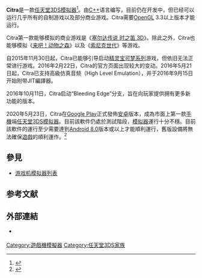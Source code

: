 {{NoteTA
| G1 = Games
}}
{{Infobox software
| name = Citra
| logo = Citra Logo.svg
| developer = Citra团队
| website = {{URL|http://citra-emu.org}}
| license = GPLv2
| operating system = [[Windows|Windows]]、[[OS_X|OS X]]、[[Linux|Linux]]、[[Android|Android]]
| genre =[[游戏机模拟器|游戏机模拟器]]
| released =
| latest preview version = Nightly、 Bleeding Edge<ref>{{Cite web |url=http://builds.citra-emu.org/ |title=存档副本 |accessdate=2021-02-05 |archive-date=2016-08-28 |archive-url=https://web.archive.org/web/20160828202812/https://builds.citra-emu.org/ |dead-url=no }}</ref>
| latest preview date =
}}
'''Citra'''是一款[[任天堂3DS|任天堂3DS]][[游戏机模拟器|模拟器]]<ref>{{Cite web |url=http://arstechnica.com/gaming/2015/05/dont-look-now-but-3ds-emulation-is-becoming-a-thing/ |title=存档副本 |accessdate=2016-01-02 |archive-date=2015-12-30 |archive-url=https://web.archive.org/web/20151230070425/http://arstechnica.com/gaming/2015/05/dont-look-now-but-3ds-emulation-is-becoming-a-thing/ |dead-url=no }}</ref>。由[[C++|C++]]语言编写，目前仍在开发中，但已经可以运行几乎所有的自制游戏以及部分商业游戏。Citra需要[[OpenGL|OpenGL]] 3.3以上版本才能运行。

Citra第一款能够模拟的商业游戏是《[[塞尔达传说_时之笛_3D|塞尔达传说 时之笛 3D]]》。除此之外，Citra也能够模拟《[[来吧！动物之森|来吧！动物之森]]》以及《[[索尼克世代|索尼克世代]]》等游戏。

自2015年11月30日起，Citra已能够引导启动[[精灵宝可梦系列|精灵宝可梦系列]]游戏，但依旧无法正常进行游戏。2016年2月22日，Citra的官方页面出现较大的变动。2016年5月21日起，Citra已支持高級仿真音频（High Level Emulation），并于2016年9月15日开始附带JIT編譯器。

2016年10月11日，Citra启动“Bleeding Edge”分支，旨在向玩家提供拥有更多新功能的版本。

2020年5月23日，Citra在[[Google_Play|Google Play]]正式發佈[[安卓|安卓]]版本，成為市面上第一款[[手機|手機]]端[[任天堂3DS|任天堂3DS]][[游戏机模拟器|模拟器]]。目前該軟件仍處於測試階段，[[游戏机模拟器|模拟器]]運行十分不穩。目前該軟件的運行至少需要達到[[Android_8.0|Android 8.0]]版本或以上才能順利運行，舊版設備將無法確保[[遊戲|遊戲]]的順利運作。<ref>{{Cite web |url = https://citra-emu.org/entry/announcing-citra-android/ |title = Citra Android is here! |date = 2020-05-23 |language = en |accessdate = 2020-06-27 |archive-date = 2020-05-22 |archive-url = https://web.archive.org/web/20200522221132/https://citra-emu.org/entry/announcing-citra-android/ |dead-url = yes }}</ref>

== 參見 ==

* [[游戏机模拟器列表|游戏机模拟器列表]]

== 参考文献 ==
{{Reflist}}

== 外部連結 ==
* {{Official website|http://citra-emu.org}} {{en}}

{{DEFAULTSORT:Citra}}
[[Category:遊戲機模擬器|Category:遊戲機模擬器]]
[[Category:任天堂3DS家族|Category:任天堂3DS家族]]

{{Videogame-software-stub}}